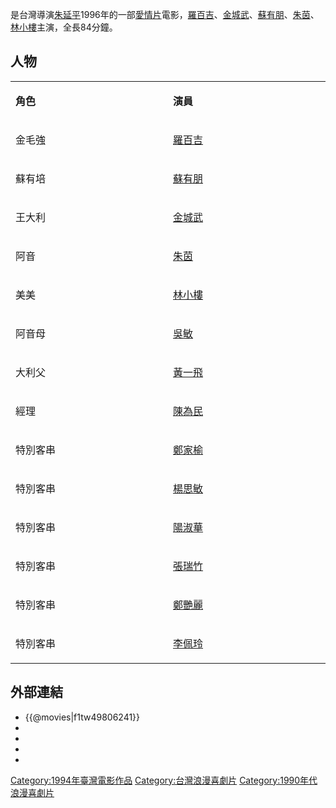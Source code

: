 {{expand|time=2014-08-15T18:49:47+00:00}}
{{Infobox Film
|片名          = 泡妞專家
|電影原名      = ''{{lang|en|Zhong qing ai qing gan jue}}''
|圖像          = 
|圖像說明      = 
|導演          = [[朱延平|朱延平]]
|監製          = 羅條慧
|製片          = 鄒積鈞／〈助理製片 〉鐘炳煌
|編劇          = [[郭箏|郭箏]]
|劇本          = [[朱延平|朱延平]]
|出品人          = [[朱延平|朱延平]]
|行政          = 林碧珠
|故事          = 
|原著          = [[朱延平|朱延平]]
|旁白          = 
|統籌          = 
|主演          = [[羅百吉|羅百吉]]<br>[[金城武|金城武]]<br>[[蘇有朋|蘇有朋]]<br>[[朱茵|朱茵]]<br>[[林小樓|林小樓]]
|分級          = 
|副標題        = 
|主題曲        = 
|片頭曲        = 
|片尾曲        = 〈Buyaka〉／[[羅百吉|羅百吉]]
|配樂          = [[羅百吉|羅百吉]]
|攝影          = 陳榮樹
|燈光          = 蔡三吉
|剪輯          = 陳博文
|製片商        = 延平影業有限公司
|發行商        = 
|上映日期      = 
|發行日期      = 
|片長          =  84分鐘
|產地          = {{台灣電影產地}}
|語言          = 華語
|官方網站      = 
|預算          = 
|票房          = 
|前集          = 
|續集          = 
|中國大陸片名  = 
|香港片名      = 
|澳門片名      = 
|臺灣片名      = 
|新馬片名      = 
|sarft_id    = <!-- 公映許可號碼 -->
|amg_id      = <!-- AMG（All Media Guide）ID -->
|imdb_id     = tt0109214
}}
{{engname|《泡妞專家》|''Zhong qing ai qing gan jue''}} 是台灣導演[[朱延平|朱延平]]1996年的一部[[愛情片|愛情片]]電影，[[羅百吉|羅百吉]]、[[金城武|金城武]]、[[蘇有朋|蘇有朋]]、[[朱茵|朱茵]]、[[林小樓|林小樓]]主演，全長84分鐘。

==人物==
{|class="wikitable" style="width:60%"
|- style="background:cornflowerblue; color:white" align=center
|style="width:12%"|'''角色'''||style="width:12%"|'''演員'''
|-
|金毛強||[[羅百吉|羅百吉]]
|-
|蘇有培||[[蘇有朋|蘇有朋]]
|-
|王大利||[[金城武|金城武]]
|-
|阿音 ||[[朱茵|朱茵]]
|-
|美美||[[林小樓|林小樓]]
|-
|阿音母||[[吳敏|吳敏]]
|-
|大利父||[[黃一飛|黃一飛]]
|-
|經理||[[陳為民|陳為民]]
|-
|特別客串||[[鄭家榆|鄭家榆]]
|-
|特別客串||[[楊思敏|楊思敏]]
|-
|特別客串||[[陽淑華|陽淑華]]
|-
|特別客串||[[張瑞竹|張瑞竹]]
|-
|特別客串||[[鄭艷麗|鄭艷麗]]
|-
|特別客串||[[李佩玲|李佩玲]]
|}

==外部連結==
*{{@movies|f1tw49806241}}
*{{hkmdb title|8204}}
*{{douban}}
*{{Mtime|22817}}
*{{imdb title|0116290}}

{{蘇有朋}}

[[Category:1994年臺灣電影作品|Category:1994年臺灣電影作品]]
[[Category:台灣浪漫喜劇片|Category:台灣浪漫喜劇片]]
[[Category:1990年代浪漫喜劇片|Category:1990年代浪漫喜劇片]]